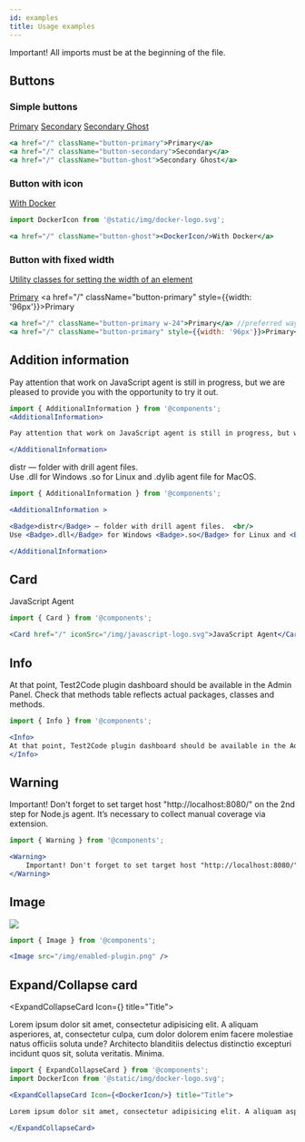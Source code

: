 ```yaml
---
id: examples
title: Usage examples
---
```


<Warning>
Important! All imports must be at the beginning of the file.
</Warning>

## Buttons
### Simple buttons
<a href="/" className="button-primary">Primary</a>
<a href="/" className="button-secondary">Secondary</a>
<a href="/" className="button-ghost">Secondary Ghost</a>

```jsx
<a href="/" className="button-primary">Primary</a>
<a href="/" className="button-secondary">Secondary</a>
<a href="/" className="button-ghost">Secondary Ghost</a>
```

### Button with icon
<a href="/" className="button-ghost"><DockerIcon/>With Docker</a>

```jsx
import DockerIcon from '@static/img/docker-logo.svg';

<a href="/" className="button-ghost"><DockerIcon/>With Docker</a>
```
### Button with fixed width

[Utility classes for setting the width of an element](https://tailwindcss.com/docs/width)

<a href="/" className="button-primary w-24">Primary</a>
<a href="/" className="button-primary" style={{width: '96px'}}>Primary</a>

```jsx
<a href="/" className="button-primary w-24">Primary</a> //preferred way
<a href="/" className="button-primary" style={{width: '96px'}}>Primary</a>
```

## Addition information

<AdditionalInformation>

Pay attention that work on JavaScript agent is still in progress, but we are pleased to provide you with the opportunity to try it out.

</AdditionalInformation>

```jsx
import { AdditionalInformation } from '@components';
<AdditionalInformation>

Pay attention that work on JavaScript agent is still in progress, but we are pleased to provide you with the opportunity to try it out.

</AdditionalInformation>
```


<AdditionalInformation >

<Badge>distr</Badge> — folder with drill agent files.  <br/>
Use <Badge>.dll</Badge> for Windows <Badge>.so</Badge> for Linux and <Badge>.dylib</Badge> agent file for MacOS.

</AdditionalInformation>

```jsx
import { AdditionalInformation } from '@components';

<AdditionalInformation >

<Badge>distr</Badge> — folder with drill agent files.  <br/>
Use <Badge>.dll</Badge> for Windows <Badge>.so</Badge> for Linux and <Badge>.dylib</Badge> agent file for MacOS.

</AdditionalInformation>
```


## Card

<Card href="/" iconSrc="/img/javascript-logo.svg">JavaScript Agent</Card>

```jsx
import { Card } from '@components';

<Card href="/" iconSrc="/img/javascript-logo.svg">JavaScript Agent</Card>
```

## Info

<Info>
At that point, Test2Code plugin dashboard should be available in the Admin Panel. Check that methods table reflects actual packages, classes and methods.
</Info>

```jsx
import { Info } from '@components';

<Info>
At that point, Test2Code plugin dashboard should be available in the Admin Panel. Check that methods table reflects actual packages, classes and methods.
</Info>
```

## Warning

<Warning>
    Important! Don't forget to set target host "http://localhost:8080/" on the 2nd step for Node.js agent. It’s necessary to collect manual coverage via extension.
</Warning>

```jsx
import { Warning } from '@components';

<Warning>
    Important! Don't forget to set target host "http://localhost:8080/" on the 2nd step for Node.js agent. It’s necessary to collect manual coverage via extension.
</Warning>
```

## Image

<Image src="/img/enabled-plugin.png" />

```jsx
import { Image } from '@components';

<Image src="/img/enabled-plugin.png" />
```

## Expand/Collapse card

<ExpandCollapseCard Icon={<DockerIcon/>} title="Title">

Lorem ipsum dolor sit amet, consectetur adipisicing elit. A aliquam asperiores, at, consectetur culpa, cum dolor dolorem enim facere molestiae natus officiis soluta unde? Architecto blanditiis delectus distinctio excepturi incidunt quos sit, soluta veritatis. Minima.

</ExpandCollapseCard>

```jsx
import { ExpandCollapseCard } from '@components';
import DockerIcon from '@static/img/docker-logo.svg';

<ExpandCollapseCard Icon={<DockerIcon/>} title="Title">

Lorem ipsum dolor sit amet, consectetur adipisicing elit. A aliquam asperiores, at, consectetur culpa, cum dolor dolorem enim facere molestiae natus officiis soluta unde? Architecto blanditiis delectus distinctio excepturi incidunt quos sit, soluta veritatis. Minima.

</ExpandCollapseCard>
```
